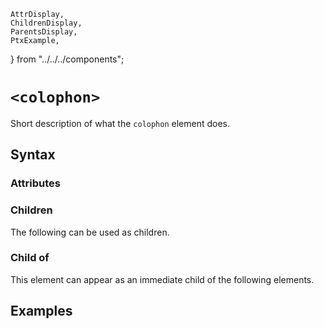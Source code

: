     AttrDisplay,
    ChildrenDisplay,
    ParentsDisplay,
    PtxExample,
} from "../../../components";

# `<colophon>`

Short description of what the `colophon` element does.

## Syntax

### Attributes

<AttrDisplay name="colophon" />

### Children

The following can be used as children.

<ChildrenDisplay name="colophon" />

### Child of

This element can appear as an immediate child of the following elements.

<ParentsDisplay name="colophon" />

## Examples

    
